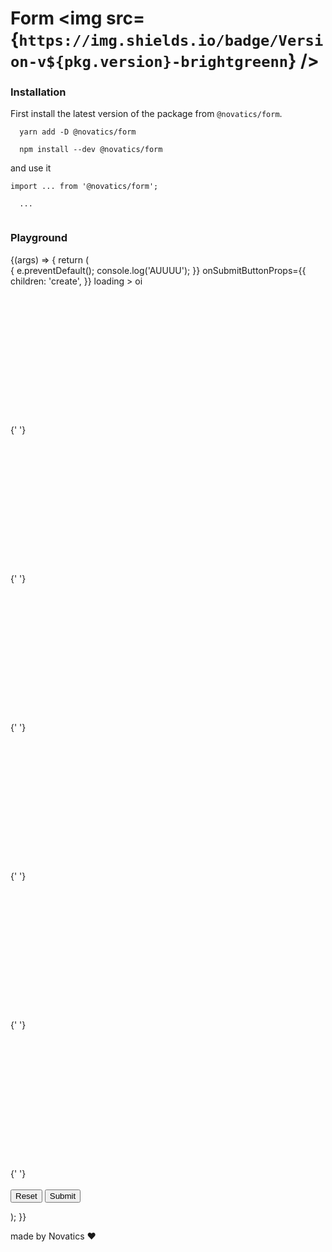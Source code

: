 

<Meta title="Form" component={Form} />

# Form <img src={`https://img.shields.io/badge/Version-v${pkg.version}-brightgreenn`} />

### Installation

First install the latest version of the package from `@novatics/form`.

```shell
  yarn add -D @novatics/form
```

```shell
  npm install --dev @novatics/form
```

and use it

```tsx
import ... from '@novatics/form';

  ...


```

### Playground

<Canvas>
  <Story
    name="Playground"
    argTypes={{
      error: false,
      checked: false,
    }}
  >
    {(args) => {
      return (
        <div style={{ display: 'flex', flexDirection: 'row' }}>
          <Form
            title="Create a Project"
            description="Os projetos são onde seus repositórios vivem. Eles são contêineres nos quais você pode agrupar repositórios semelhantes para melhores organizações de código."
            onSubmit={(e) => {
              e.preventDefault();
              console.log('AUUUU');
            }}
            onSubmitButtonProps={{
              children: 'create',
            }}
            loading
          >
            <InputField
              label="Project's name"
              required
              hint="Some important text"
            />
            <InputField label="Key" required />
            oi
            <br></br> <br></br> <br></br> <br></br> <br></br> <br></br> <br></br>{' '}
            <br></br> <br></br> <br></br> <br></br> <br></br> <br></br> <br></br>{' '}
            <br></br> <br></br> <br></br> <br></br> <br></br> <br></br> <br></br>{' '}
            <br></br> <br></br> <br></br> <br></br> <br></br> <br></br> <br></br>{' '}
            <br></br> <br></br> <br></br> <br></br> <br></br> <br></br> <br></br>{' '}
            <br></br> <br></br> <br></br> <br></br> <br></br> <br></br> <br></br>{' '}
            <br></br>
            <ActionFooter spacing={2}>
              <Button type="reset" variant="outlined">
                Reset
              </Button>
              <Button type="submit" variant="contained">
                Submit
              </Button>
            </ActionFooter>
          </Form>
        </div>
      );
    }}
  </Story>
</Canvas>

<ArgsTable story="Playground" />

made by Novatics ❤

